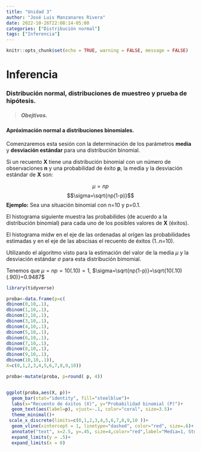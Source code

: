 ```yaml
---
title: "Unidad 3"
author: "José Luis Manzanares Rivera"
date: 2022-10-26T22:08:14-05:00
categories: ["Distribución normal"]
tags: ["Inferencia"]
---
```


```r
knitr::opts_chunk$set(echo = TRUE, warning = FALSE, message = FALSE)
```


# Inferencia

### Distribución normal, distribuciones de muestreo y prueba de hipótesis.

> ##### Obejtivos.


#### Apróximación normal a distribuciones binomiales.


Comenzaremos esta sesión con la determinación de los parámetros **media** y **desviación estándar** para una distribución binomial.



Si un recuento **X** tiene una distribución binomial con un número de observaciones **n** y una probabilidad de éxito **p**, la media y la desviación
estándar de **X** son:

$$\mu=np$$
$$\sigma=\sqrt{np(1-p)}$$
**Ejemplo:** 
Sea una situación binomial con n=10 y p=0.1. 

El histograma siguiente muestra las probabilides (de acuerdo a la distribución binomial) para cada uno de los posibles valores de **X** (éxitos).

El histograma midw en el eje de las ordenadas al orígen las probabilidades estimadas y en el eje de las abscisas el recuento de éxitos (1..n=10).


Utilizando el algoritmo visto para la estimación del  valor de la  media $\mu$ y la desviación estándar  $\sigma$ para esta distribución bimomial. 

Tenemos que $\mu=np=10(.10)=1$, $\sigma=\sqrt{np(1-p)}=\sqrt{10(.10)(.90)}=0.9487$

```r
library(tidyverse)

proba<-data.frame(p=c(
dbinom(0,10,.1),
dbinom(1,10,.1),
dbinom(2,10,.1),
dbinom(3,10,.1),
dbinom(4,10,.1),
dbinom(5,10,.1),
dbinom(6,10,.1),
dbinom(7,10,.1),
dbinom(8,10,.1),
dbinom(9,10,.1),
dbinom(10,10,.1)), 
X=c(0,1,2,3,4,5,6,7,8,9,10))

proba<-mutate(proba, p=round( p, 4))


ggplot(proba,aes(X, p))+
  geom_bar(stat="identity", fill="steelblue")+
  labs(x="Recuento de éxitos (X)", y="Probabilidad binomial (P)")+
  geom_text(aes(label=p), vjust=-.1, color="coral", size=3.5)+
  theme_minimal()+
 scale_x_discrete(limits=c(0,1,2,3,4,5,6,7,8,9,10 ))+
  geom_vline(xintercept = 1, linetype="dashed", color="red", size=.6)+
  annotate("text", x=2.5, y=.45, size=4,color="red",label="Media=1, StdDev=0.9487")+ theme(legend.title=element_blank())+
  expand_limits(y = .5)+
  expand_limits(x = 0)

  
```


